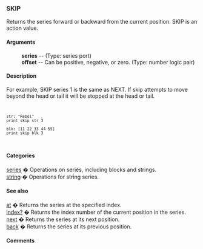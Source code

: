 === SKIP ===
Returns the series forward or backward from the current position.
SKIP is an action value.
==== Arguments ==== 
: '''series''' -- (Type: series port)
: '''offset''' -- Can be positive, negative, or zero. (Type: number logic pair)


==== Description ==== 


For example, SKIP series 1 is the same as NEXT. If skip attempts to move beyond the head or tail it will be stopped at the head or tail.


<code><pre>
str: "Rebol"
print skip str 3

blk: [11 22 33 44 55]
print skip blk 3
</pre></code>


==== Categories ==== 


[[Categories series|series]] � Operations on series, including blocks and strings.<br>
[[Categories string|string]] � Operations for string series.<br>


==== See also ==== 


[[Words at|at]] � Returns the series at the specified index.<br>
[[Words index?|index?]] � Returns the index number of the current position in the series.<br>
[[Words next|next]] � Returns the series at its next position.<br>
[[Words back|back]] � Returns the series at its previous position.<br>


==== Comments ==== 


<blockquote>
{|
|}</blockquote>